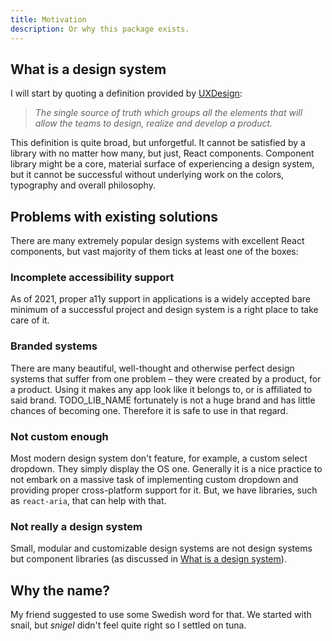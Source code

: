 ```yaml
---
title: Motivation
description: Or why this package exists.
---
```


## What is a design system

I will start by quoting a definition provided by [UXDesign](https://uxdesign.cc/everything-you-need-to-know-about-design-systems-54b109851969):

> _The single source of truth which groups all the elements that will allow the teams to design, realize and develop a product._

This definition is quite broad, but unforgetful. It cannot be satisfied by a library with no matter how many, but just, React components. Component library might be a core, material surface of experiencing a design system, but it cannot be successful without underlying work on the colors, typography and overall philosophy.

## Problems with existing solutions

There are many extremely popular design systems with excellent React components, but vast majority of them ticks at least one of the boxes:

### Incomplete accessibility support

As of 2021, proper a11y support in applications is a widely accepted bare minimum of a successful project and design system is a right place to take care of it.

### Branded systems

There are many beautiful, well-thought and otherwise perfect design systems that suffer from one problem – they were created by a product, for a product. Using it makes any app look like it belongs to, or is affiliated to said brand. TODO_LIB_NAME fortunately is not a huge brand and has little chances of becoming one. Therefore it is safe to use in that regard.

### Not custom enough

Most modern design system don't feature, for example, a custom select dropdown. They simply display the OS one. Generally it is a nice practice to not embark on a massive task of implementing custom dropdown and providing proper cross-platform support for it. But, we have libraries, such as `react-aria`, that can help with that.

### Not really a design system

Small, modular and customizable design systems are not design systems but component libraries (as discussed in [What is a design system](#what-is-a-design-system)).

## Why the name?

My friend suggested to use some Swedish word for that. We started with snail, but _snigel_ didn't feel quite right so I settled on tuna.
